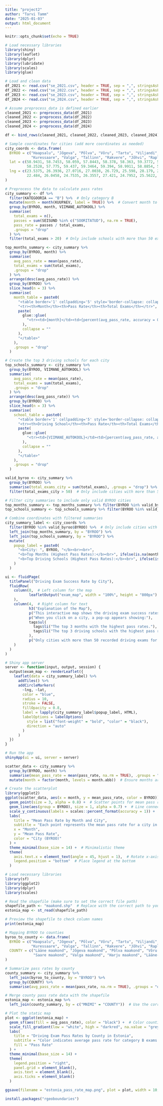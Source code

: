 ---
title: "project2"
author: "Tarvi Tamm"
date: "2025-01-03"
output: html_document
---

```{r setup, include=FALSE}
knitr::opts_chunk$set(echo = TRUE)
```

```{r}
# Load necessary libraries
library(shiny)
library(leaflet)
library(dplyr)
library(lubridate)
library(scales)
library(glue)

# Load and clean data
df_2021 <- read.csv("se_2021.csv", header = TRUE, sep = ",", stringsAsFactors = FALSE)
df_2022 <- read.csv("se_2022.csv", header = TRUE, sep = ",", stringsAsFactors = FALSE)
df_2023 <- read.csv("se_2023.csv", header = TRUE, sep = ",", stringsAsFactors = FALSE)
df_2024 <- read.csv("se_2024.csv", header = TRUE, sep = ",", stringsAsFactors = FALSE)

# Assume preprocess_data is defined earlier
cleaned_2021 <- preprocess_data(df_2021)
cleaned_2022 <- preprocess_data(df_2022)
cleaned_2023 <- preprocess_data(df_2023)
cleaned_2024 <- preprocess_data(df_2024)

df <- bind_rows(cleaned_2021, cleaned_2022, cleaned_2023, cleaned_2024)

# Sample coordinates for cities (add more coordinates as needed)
city_coords <- data.frame(
  BYROO = c("Haapsalu", "Jõgeva", "Põlva", "Võru", "Tartu", "Viljandi", "Narva", "Pärnu", 
            "Kuressaare", "Valga", "Tallinn", "Rakvere", "Jõhvi", "Rapla", "Paide", "Kärdla", "Saue"),
  lat = c(58.9431, 58.7453, 58.059, 57.8443, 58.378, 58.363, 59.3772, 58.3859, 
          58.2528, 57.775, 59.437, 59.3464, 59.394, 58.9911, 58.8854, 58.9981, 59.3227),
  lng = c(23.5375, 26.3936, 27.0716, 27.0038, 26.729, 25.598, 28.179, 24.497, 
          22.484, 26.0458, 24.7535, 26.3557, 27.421, 24.7952, 25.5622, 22.7497, 24.561)
)

# Preprocess the data to calculate pass rates
city_summary <- df %>%
  filter(KATEGOORIA == "B") %>%  # Only category B
  mutate(month = month(KUUPAEV, label = TRUE)) %>%  # Convert month to label format
  group_by(BYROO, month, VIIMANE_AUTOKOOL) %>%
  summarise(
    total_exams = n(),
    passes = sum(SEISUND %in% c("SOORITATUD"), na.rm = TRUE),
    pass_rate = passes / total_exams,
    .groups = "drop"
  ) %>%
  filter(total_exams > 20)  # Only include schools with more than 50 exams

top_months_summary <- city_summary %>%
  group_by(BYROO, month) %>%
  summarise(
    avg_pass_rate = mean(pass_rate),
    total_exams = sum(total_exams),
    .groups = "drop"
  ) %>%
  arrange(desc(avg_pass_rate)) %>%
  group_by(BYROO) %>%
  slice_head(n = 3) %>%
  summarise(
    month_table = paste0(
      "<table border='1' cellpadding='5' style='border-collapse: collapse;'>",
      "<tr><th>Month</th><th>Pass Rate</th><th>Total Exams</th></tr>",
      paste(
        glue::glue(
          "<tr><td>{month}</td><td>{percent(avg_pass_rate, accuracy = 0.1)}</td><td>{total_exams}</td></tr>"
        ),
        collapse = ""
      ),
      "</table>"
    ),
    .groups = "drop"
  )

# Create the top 3 driving schools for each city
top_schools_summary <- city_summary %>%
  group_by(BYROO, VIIMANE_AUTOKOOL) %>%
  summarise(
    avg_pass_rate = mean(pass_rate),
    total_exams = sum(total_exams),
    .groups = "drop"
  ) %>%
  arrange(desc(avg_pass_rate)) %>%
  group_by(BYROO) %>%
  slice_head(n = 3) %>%
  summarise(
    school_table = paste0(
      "<table border='1' cellpadding='5' style='border-collapse: collapse;'>",
      "<tr><th>Driving School</th><th>Pass Rate</th><th>Total Exams</th></tr>",
      paste(
        glue::glue(
          "<tr><td>{VIIMANE_AUTOKOOL}</td><td>{percent(avg_pass_rate, accuracy = 0.1)}</td><td>{total_exams}</td></tr>"
        ),
        collapse = ""
      ),
      "</table>"
    ),
    .groups = "drop"
  )

valid_byroo <- city_summary %>%
  group_by(BYROO) %>%
  summarise(total_exams_city = sum(total_exams), .groups = "drop") %>%
  filter(total_exams_city > 50)  # Only include cities with more than 50 exams

# Filter city summaries to include only valid BYROO cities
top_months_summary <- top_months_summary %>% filter(BYROO %in% valid_byroo$BYROO)
top_schools_summary <- top_schools_summary %>% filter(BYROO %in% valid_byroo$BYROO)

# Combine coordinates with filtered summaries
city_summary_label <- city_coords %>%
  filter(BYROO %in% valid_byroo$BYROO) %>%  # Only include cities with sufficient data
  left_join(top_months_summary, by = "BYROO") %>%
  left_join(top_schools_summary, by = "BYROO") %>%
  mutate(
    popup_label = paste0(
      "<b>City: ", BYROO, "</b><br><br>",
      "<b>Top Months (Highest Pass Rates):</b><br>", ifelse(is.na(month_table), "No data available", month_table), "<br><br>",
      "<b>Top Driving Schools (Highest Pass Rates):</b><br>", ifelse(is.na(school_table), "No data available", school_table)
    )
  )

ui <- fluidPage(
  titlePanel("Driving Exam Success Rate by City"),
  fluidRow(
    column(8,  # Left column for the map
           leafletOutput("exam_map", width = "100%", height = "800px")  # Full width for the map
    ),
    column(4,  # Right column for text
           h3("Explanation of the Map"),
           p("This interactive map shows the driving exam success rates across different cities in Estonia."),
           p("When you click on a city, a pop-up appears showing:"),
           tags$ul(
             tags$li("The top 3 months with the highest pass rates."),
             tags$li("The top 3 driving schools with the highest pass rates.")
           ),
           p("Only cities with more than 50 recorded driving exams for category B are included.")
    )
  )
)

# Shiny app server
server <- function(input, output, session) {
  output$exam_map <- renderLeaflet({
    leaflet(data = city_summary_label) %>%
      addTiles() %>%
      addCircleMarkers(
        ~lng, ~lat,
        color = "blue",
        radius = 10,
        stroke = FALSE,
        fillOpacity = 0.8,
        label = lapply(city_summary_label$popup_label, HTML),
        labelOptions = labelOptions(
          style = list("font-weight" = "bold", "color" = "black"),
          direction = "auto"
        )
      )
  })
}

# Run the app
shinyApp(ui = ui, server = server)
```

```{r}
scatter_data <- city_summary %>%
  group_by(BYROO, month) %>%
  summarise(mean_pass_rate = mean(pass_rate, na.rm = TRUE), .groups = "drop") %>%
  mutate(month = factor(month, levels = month.abb))  # Ensure months are in calendar order

# Create the scatterplot
library(ggplot2)
ggplot(scatter_data, aes(x = month, y = mean_pass_rate, color = BYROO)) +
  geom_point(size = 3, alpha = 0.8) +  # Scatter points for mean pass rates
  geom_line(aes(group = BYROO), size = 1, alpha = 0.7) +  # Line connecting points for each BYROO
  scale_y_continuous(labels = scales::percent_format(accuracy = 1)) +  # Y-axis in percentage
  labs(
    title = "Mean Pass Rate by Month and City",
    subtitle = "Each point represents the mean pass rate for a city in a given month",
    x = "Month",
    y = "Mean Pass Rate",
    color = "City (BYROO)"
  ) +
  theme_minimal(base_size = 14) +  # Minimalistic theme
  theme(
    axis.text.x = element_text(angle = 45, hjust = 1),  # Rotate x-axis labels
    legend.position = "bottom"  # Place legend at the bottom
  )
```

```{r}
# Load necessary libraries
library(sf)
library(ggplot2)
library(dplyr)
library(scales)

# Read the shapefile (make sure to set the correct file path)
shapefile_path <- "maakond.shp"  # Replace with the correct path to your .shp file
estonia_map <- st_read(shapefile_path)

# Preview the shapefile to check column names
print(estonia_map)

# Mapping BYROO to counties
byroo_to_county <- data.frame(
  BYROO = c("Haapsalu", "Jõgeva", "Põlva", "Võru", "Tartu", "Viljandi", "Narva", "Pärnu", 
            "Kuressaare", "Valga", "Tallinn", "Rakvere", "Jõhvi", "Rapla", "Paide", "Kärdla", "Saue"),
  COUNTY = c("Lääne maakond", "Jõgeva maakond", "Põlva maakond", "Võru maakond", "Tartu maakond", "Viljandi maakond", "Ida-Viru maakond", "Pärnu maakond",
             "Saare maakond", "Valga maakond", "Harju maakond", "Lääne-Viru maakond", "Ida-Viru maakond", "Rapla maakond", "Järva maakond", "Hiiu maakond", "Harju maakond")
)

# Summarize pass rates by county
county_summary <- city_summary %>%
  left_join(byroo_to_county, by = "BYROO") %>%
  group_by(COUNTY) %>%
  summarise(avg_pass_rate = mean(pass_rate, na.rm = TRUE), .groups = "drop")

# Merge county pass rate data with the shapefile
estonia_map <- estonia_map %>%
  left_join(county_summary, by = c("MNIMI" = "COUNTY"))  # Use the correct column name from shapefile

# Plot the static map
plot <- ggplot(estonia_map) +
  geom_sf(aes(fill = avg_pass_rate), color = "black") +  # Color counties by pass rate
  scale_fill_gradient(low = "white", high = "darkred", na.value = "grey90", labels = percent_format(accuracy = 1)) +
  labs(
    title = "Driving Exam Pass Rates by County in Estonia",
    subtitle = "Color indicates average pass rate for category B exams (2021–2024)",
    fill = "Pass Rate"
  ) +
  theme_minimal(base_size = 14) +
  theme(
    legend.position = "right",
    panel.grid = element_blank(),
    axis.text = element_blank(),
    axis.ticks = element_blank()
  )

ggsave(filename = "estonia_pass_rate_map.png", plot = plot, width = 10, height = 7, dpi = 300)


```
```{r}
install.packages("rgeoboundaries")
```

